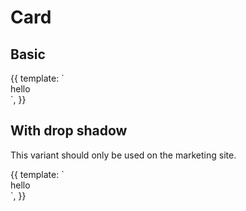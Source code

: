 
# Card

<Meta title="Card" />

## Basic

<Canvas>
  <Story name="Card">
    {{
      template: `<div class="card">hello</div>`,
    }}
  </Story>
</Canvas>

## With drop shadow

This variant should only be used on the marketing site.

<Canvas>
  <Story name="Drop shadow (marketing site only)">
    {{
      template: `<div class="card shadow-marketing-card">hello</div>`,
    }}
  </Story>
</Canvas>
